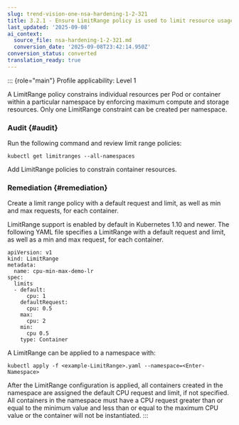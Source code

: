 ```yaml
---
slug: trend-vision-one-nsa-hardening-1-2-321
title: 3.2.1 - Ensure LimitRange policy is used to limit resource usage (Automated)
last_updated: '2025-09-08'
ai_context:
  source_file: nsa-hardening-1-2-321.md
  conversion_date: '2025-09-08T23:42:14.950Z'
conversion_status: converted
translation_ready: true
---
```


::: {role="main"}
Profile applicability: Level 1

A LimitRange policy constrains individual resources per Pod or container within a particular namespace by enforcing maximum compute and storage resources. Only one LimitRange constraint can be created per namespace.

### Audit {#audit}

Run the following command and review limit range policies:

``` codeblock
kubectl get limitranges --all-namespaces
```

Add LimitRange policies to constrain container resources.

### Remediation {#remediation}

Create a limit range policy with a default request and limit, as well as min and max requests, for each container.

LimitRange support is enabled by default in Kubernetes 1.10 and newer. The following YAML file specifies a LimitRange with a default request and limit, as well as a min and max request, for each container.

``` codeblock
apiVersion: v1
kind: LimitRange
metadata:
  name: cpu-min-max-demo-lr
spec:
  limits
  - default:
      cpu: 1
    defaultRequest:
      cpu: 0.5
    max:
      cpu: 2
    min:
      cpu 0.5
    type: Container
```

A LimitRange can be applied to a namespace with:

``` codeblock
kubectl apply -f <example-LimitRange>.yaml --namespace=<Enter-Namespace>
```

After the LimitRange configuration is applied, all containers created in the namespace are assigned the default CPU request and limit, if not specified. All containers in the namespace must have a CPU request greater than or equal to the minimum value and less than or equal to the maximum CPU value or the container will not be instantiated.
:::
